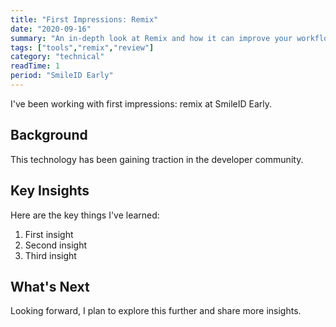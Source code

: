 ```yaml
---
title: "First Impressions: Remix"
date: "2020-09-16"
summary: "An in-depth look at Remix and how it can improve your workflow."
tags: ["tools","remix","review"]
category: "technical"
readTime: 1
period: "SmileID Early"
---
```


I've been working with first impressions: remix at SmileID Early.

## Background

This technology has been gaining traction in the developer community.

## Key Insights

Here are the key things I've learned:

1. First insight
2. Second insight
3. Third insight

## What's Next

Looking forward, I plan to explore this further and share more insights.

